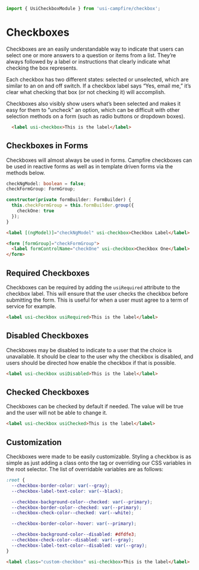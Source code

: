 ```ts
import { UsiCheckboxModule } from 'usi-campfire/checkbox';
```

# Checkboxes
Checkboxes are an easily understandable way to indicate that users can select one or more answers to a question or items
from a list. They’re always followed by a label or instructions that clearly indicate what checking the box represents.

Each checkbox has two different states: selected or unselected, which are similar to an on and off switch. If a checkbox
label says “Yes, email me,” it’s clear what checking that box (or not checking it) will accomplish.

Checkboxes also visibly show users what’s been selected and makes it easy for them to "uncheck" an option, which can be
difficult with other selection methods on a form (such as radio buttons or dropdown boxes).

```html
  <label usi-checkbox>This is the label</label>
```

## Checkboxes in Forms
Checkboxes will almost always be used in forms. Campfire checkboxes can be used in reactive forms as well as in
template driven forms via the methods below.

```ts
checkNgModel: boolean = false;
checkFormGroup: FormGroup;

constructor(private formBuilder: FormBuilder) {
  this.checkFormGroup = this.formBuilder.group({
    checkOne: true
  });
}
```

```html
<label [(ngModel)]="checkNgModel" usi-checkbox>Checkbox Label</label>

<form [formGroup]="checkFormGroup">
  <label formControlName="checkOne" usi-checkbox>Checkbox One</label>
</form>
```

## Required Checkboxes
Checkboxes can be required by adding the `usiRequired` attribute to the checkbox label. This will ensure that the user checks
the checkbox before submitting the form. This is useful for when a user must agree to a term of service for example.

```html
<label usi-checkbox usiRequired>This is the label</label>
```

## Disabled Checkboxes
Checkboxes may be disabled to indicate to a user that the choice is unavailable. It should be clear to the user
why the checkbox is disabled, and users should be directed how enable the checkbox if that is possible.

```html
<label usi-checkbox usiDisabled>This is the label</label>
```

## Checked Checkboxes
Checkboxes can be checked by default if needed. The value will be true and the user will not be able to change it.

```html
<label usi-checkbox usiChecked>This is the label</label>
```

## Customization
Checkboxes were made to be easily customizable. Styling a checkbox is as simple as just adding a class onto the tag or
overriding our CSS variables in the root selector. The list of overridable variables are as follows:

```css
:root {
  --checkbox-border-color: var(--gray);
  --checkbox-label-text-color: var(--black);

  --checkbox-background-color--checked: var(--primary);
  --checkbox-border-color--checked: var(--primary);
  --checkbox-check-color--checked: var(--white);

  --checkbox-border-color--hover: var(--primary);

  --checkbox-background-color--disabled: #dfdfe3;
  --checkbox-check-color--disabled: var(--gray);
  --checkbox-label-text-color--disabled: var(--gray);
}
```

```html
<label class="custom-checkbox" usi-checkbox>This is the label</label>
```
